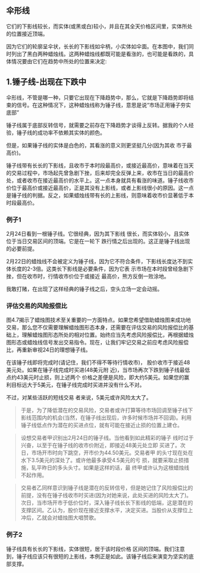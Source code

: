 
## 伞形线
它们的下影线较长，而实体(或黑或白)较小，并且在其全天价格区间里，实体所处的位置接近顶端。

因为它们的轮廓呈伞状，长长的下影线如伞柄，小实体如伞面。在本图中，我们同时列出了黑白两种蜡烛线。这两种蜡烛线都既可能是看涨的，也可能是看跌的，具体情况要由它们在趋势中所处的位置来决定:

<ImageRender alt='test1' width='auto' height='auto' path='/蜡烛图技术/02-伞线.png' />

## 1.锤子线-出现在下跌中
伞形线，不管是哪一种，只要它出现在下降趋势中，那么，它就是下降趋势即将结束的信号。在这种情况下，这种蜡烛线称为锤子线，意思是说“市场正用锤子夯实底部”

锤子线属于底部反转信号，就需要之前存在下降趋势才谈得上反转。据我的个人经验，锤子线的成功率不依赖其实体的颜色。

但是，如果锤子线的实体是白色的，其看涨的意义则更坚挺几分(因为其收 市于最高价)。

锤子线带有长长的下影线，且收市于本时段最高价，或接近最高价，意味着在当天的交易过程中，市场起先曾急剧下挫，后来却完全反弹上来，收市在当日的最高价处，或者收市在接近最高价的水平上。这一点本身就具有看涨的味道。锤子线收市价位于最高价或接近最高价，正是其没有上影线，或者上影线很小的原因。这一点是锤子线的判据。反之，如果蜡烛线带有长的上影线，则意味着收市价显著低于本时段最高价。

### 例子1
2月24日看到一根锤子线。它很经典，因为其下影线 很长，而实体较小，且实体位于当日交易区间的顶端。它是在一轮下 跌行情之后出现的。这正是锤子线出现的必要前提。

2月22日的蜡烛线不会被定义为锤子线，因为它不符合条件，下影线长度达不到实体长度的2-3倍。这类长下影线是必要条件，因为它表 示市场在本时段曾经急剧下挫，但在收市时，行情收市价位于或接近 最高价，熊方反倒一败涂地。

我敢打赌，在出现了这样经典的锤子线之后，空头立场一定会动摇。
<ImageRender alt='test1' width='auto' height='auto' path='/蜡烛图技术/03-锤子线1.png' />

### 评估交易的风险报偿比
图4.7揭示了蜡烛图技术至关重要的一方面特点。如果您希望借助蜡烛图来成功地交易，那么您不仅需要理解蜡烛图形态本身，还需要在评估交易的风险报偿比的基础上，理解蜡烛图形态所处的相对位置。始终应当先考虑风险报偿比，再根据蜡烛图形态或蜡烛线信号发出交易指令。现在，让我们牢记交易之前应考虑风险报偿比，再重新审视24日的理想锤子线。

在该锤子线即将完成时(请记住，我们不得不等待行情收市)， 股价收市于接近48美元处。如果在锤子线完成时买进(48美元附 近)，当市场再次下跌到锤子线最低点约43美元时止损，则上述两个 价格之差便是风险，即大约5美元。如果您的赢利目标远大于5美元，在锤子线完成时买进并没有什么不对。

不过，对某些活跃的短线交易 者来说，5美元或许风险太大了。
> 于是，为了降低潜在的交易风险，交易者或许打算等待市场回调至锤子线下影线范围内的机会(当然，在锤子线出现后，许多时候市场并不回调)。利用锤子线低点作为潜在的买进点位，就有可能在接近止损的位置上建仓。

> 设想交易者甲识别出2月24日的锤子线。当他看到如此精彩的锤子 线时过于兴奋，以至于在锤子线的收市价附近，即接近48美元处立即 买进了。次日，市场开市时向下跳空，开市价为44.50美元。交易者甲 的头寸现在处在水下3.5美元的深处了。或许他最多承受4.5美元的亏 损，就要采取止损措施，轧平昨日的多头头寸。如果是这样的话，最 终甲或许认为这根蜡烛线不起作用。

> 交易者乙同样意识到锤子线是潜在的反转信号，但是她记住了风险报偿比的前提，没有在锤子线收市时买进(因为对她来说，此处买进的风险太大了)。次日，当市场开市于低价位时，深入锤子线长长下影线的低端，这是潜在的支撑区间。乙认为，股价现在接近支撑水平，决定买进。当股价从支撑位上冲后，乙就会对蜡烛图大唱赞歌。

### 例子2
锤子线具有长长的下影线，实体很短，居于该时段价格 区间的顶端。我们注意到，锤子线应该只有很短的上影线，本例正是如此。该锤子线后来演变为坚实的底部支撑。

<ImageRender alt='test1' width='auto' height='auto' path='/蜡烛图技术/03-锤子线2.png' />

